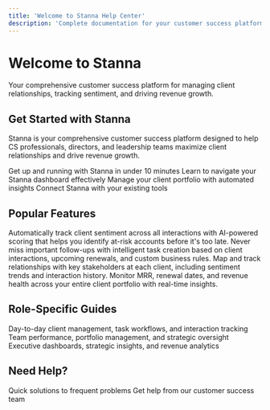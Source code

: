 ```yaml
---
title: 'Welcome to Stanna Help Center'
description: 'Complete documentation for your customer success platform'
---
```


<div className="text-center py-8 px-6 bg-gradient-to-r from-blue-50 to-cyan-50 dark:from-blue-900/20 dark:to-cyan-900/20 rounded-lg border border-blue-200 dark:border-blue-800 mb-8">
  <h1 className="text-4xl font-bold text-gray-900 dark:text-white mb-4">
    Welcome to Stanna
  </h1>
  <p className="text-xl text-gray-600 dark:text-gray-300 max-w-2xl mx-auto">
    Your comprehensive customer success platform for managing client relationships, tracking sentiment, and driving revenue growth.
  </p>
</div>

## Get Started with Stanna

Stanna is your comprehensive customer success platform designed to help CS professionals, directors, and leadership teams maximize client relationships and drive revenue growth.

<CardGroup cols={2}>
  <Card
    title="Quick Setup"
    icon="rocket"
    href="/getting-started/setup"
  >
    Get up and running with Stanna in under 10 minutes
  </Card>
  <Card
    title="Dashboard Overview"
    icon="chart-line"
    href="/getting-started/dashboard-overview"
  >
    Learn to navigate your Stanna dashboard effectively
  </Card>
  <Card
    title="Client Management"
    icon="users"
    href="/features/client-management"
  >
    Manage your client portfolio with automated insights
  </Card>
  <Card
    title="Integrations"
    icon="plug"
    href="/integrations/overview"
  >
    Connect Stanna with your existing tools
  </Card>
</CardGroup>

## Popular Features

<AccordionGroup>
  <Accordion title="Sentiment Analysis" icon="heart">
    Automatically track client sentiment across all interactions with AI-powered scoring that helps you identify at-risk accounts before it's too late.
  </Accordion>

  <Accordion title="Task Automation" icon="robot">
    Never miss important follow-ups with intelligent task creation based on client interactions, upcoming renewals, and custom business rules.
  </Accordion>

  <Accordion title="Stakeholder Management" icon="users-gear">
    Map and track relationships with key stakeholders at each client, including sentiment trends and interaction history.
  </Accordion>

  <Accordion title="Revenue Tracking" icon="dollar-sign">
    Monitor MRR, renewal dates, and revenue health across your entire client portfolio with real-time insights.
  </Accordion>
</AccordionGroup>

## Role-Specific Guides

<CardGroup cols={3}>
  <Card
    title="CS Professionals"
    icon="headset"
    href="/user-guides/cs-pro/client-management"
  >
    Day-to-day client management, task workflows, and interaction tracking
  </Card>
  <Card
    title="CS Directors"
    icon="users-between-lines"
    href="/user-guides/director/team-overview"
  >
    Team performance, portfolio management, and strategic oversight
  </Card>
  <Card
    title="Leadership"
    icon="building"
    href="/user-guides/leadership/executive-dashboard"
  >
    Executive dashboards, strategic insights, and revenue analytics
  </Card>
</CardGroup>

## Need Help?

<CardGroup cols={2}>
  <Card
    title="Common Issues"
    icon="wrench"
    href="/support/troubleshooting/common-issues"
  >
    Quick solutions to frequent problems
  </Card>
  <Card
    title="Contact Support"
    icon="envelope"
    href="mailto:support@gostanna.com"
  >
    Get help from our customer success team
  </Card>
</CardGroup>
